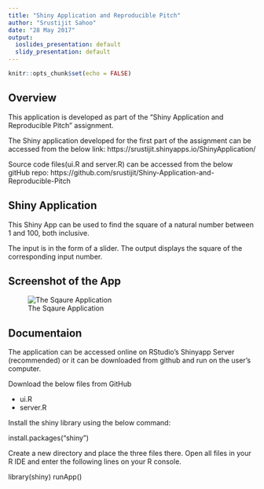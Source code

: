 ---
title: "Shiny Application and Reproducible Pitch"
author: "Srustijit Sahoo"
date: "28 May 2017"
output:
  ioslides_presentation: default
  slidy_presentation: default
---

```{r setup, include=FALSE}
knitr::opts_chunk$set(echo = FALSE)
```

## Overview

This application is developed as part of the "Shiny Application and Reproducible Pitch" assignment.

The Shiny application developed for the first part of the assignment can be accessed from the below link: 
https://srustijit.shinyapps.io/ShinyApplication/

Source code files(ui.R and server.R) can be accessed from the below gitHub repo: https://github.com/srustijit/Shiny-Application-and-Reproducible-Pitch


## Shiny Application

This Shiny App can be used to find the square of a natural number between 1 and 100, both inclusive.

The input is in the form of a slider. The output displays the square of the corresponding input number.


## Screenshot of the App

![The Sqaure Application](screenshot.png)

## Documentaion

The application can be accessed online on RStudio's Shinyapp Server (recommended) or it can be downloaded from github and run on the user's computer.

Download the below files from GitHub

* ui.R
* server.R

Install the shiny library using the below command:
 
 install.packages("shiny")
 
Create a new directory and place the three files there. Open all files in your R IDE and enter the following lines on your R console.

library(shiny) 
runApp()